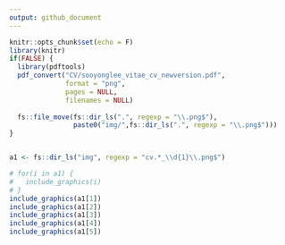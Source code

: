 ```yaml
---
output: github_document
---
```


```r
knitr::opts_chunk$set(echo = F)
library(knitr)
if(FALSE) {
  library(pdftools)
  pdf_convert("CV/sooyonglee_vitae_cv_newversion.pdf",
              format = "png",
              pages = NULL,
              filenames = NULL)
  
  fs::file_move(fs::dir_ls(".", regexp = "\\.png$"),
                paste0("img/",fs::dir_ls(".", regexp = "\\.png$")))
}


a1 <- fs::dir_ls("img", regexp = "cv.*_\\d{1}\\.png$")
```
```r

# for(i in a1) {
#   include_graphics(i)
# }
include_graphics(a1[1])
include_graphics(a1[2])
include_graphics(a1[3])
include_graphics(a1[4])
include_graphics(a1[5])
```

<!-- [embed]sooyonglee_vitae_cv_newversion.pdf[/embed] -->
<!-- ![](CV/sooyonglee_vitae_cv_newversion.pdf){width=2000px, height=1500px} -->
<!-- (https://github.com/sooyongl/sylcv/blob/main/CV/sooyonglee_vitae_cv_newversion.pdf?raw=true) -->